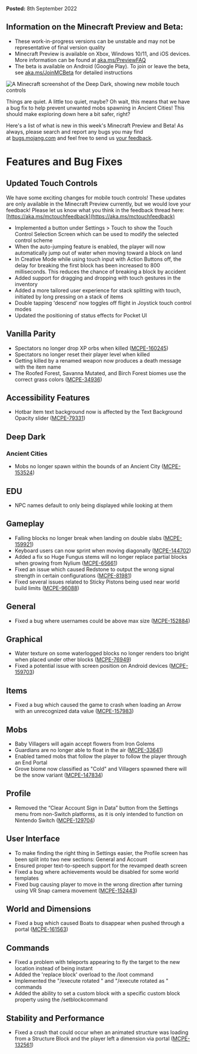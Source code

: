 **Posted:** 8th September 2022

## **Information on the Minecraft Preview and Beta:** 

-   These work-in-progress versions can be unstable and may not be representative of final version quality
-   Minecraft Preview is available on Xbox, Windows 10/11, and iOS devices. More information can be found at [aka.ms/PreviewFAQ](http://aka.ms/PreviewFAQ)
-   The beta is available on Android (Google Play). To join or leave the beta, see [aka.ms/JoinMCBeta](https://aka.ms/JoinMCBeta) for detailed instructions 

![A Minecraft screenshot of the Deep Dark, showing new mobile touch controls](https://feedback.minecraft.net/hc/article_attachments/9017814384013/R19U4_1_16x9.jpg)

Things are quiet. A little too quiet, maybe? Oh wait, this means that we have a bug fix to help prevent unwanted mobs spawning in Ancient Cities! This should make exploring down here a bit safer, right?

Here's a list of what is new in this week's Minecraft Preview and Beta! As always, please search and report any bugs you may find at [bugs.mojang.com](https://bugs.mojang.com) and feel free to send us [your feedback](https://aka.ms/MinecraftBetaFeedback).

# **Features and Bug Fixes**

## **Updated Touch Controls**

We have some exciting changes for mobile touch controls! These updates are only available in the Minecraft Preview currently, but we would love your feedback! Please let us know what you think in the feedback thread here: [https://aka.ms/mctouchfeedback](https://aka.ms/mctouchfeedback)

-   Implemented a button under Settings \> Touch to show the Touch Control Selection Screen which can be used to modify the selected control scheme
-   When the auto-jumping feature is enabled, the player will now automatically jump out of water when moving toward a block on land
-   In Creative Mode while using touch input with Action Buttons off, the delay for breaking the first block has been increased to 800 milliseconds. This reduces the chance of breaking a block by accident
-   Added support for dragging and dropping with touch gestures in the inventory
-   Added a more tailored user experience for stack splitting with touch, initiated by long pressing on a stack of items
-   Double tapping 'descend' now toggles off flight in Joystick touch control modes
-   Updated the positioning of status effects for Pocket UI  
      
    

## **Vanilla Parity**

-   Spectators no longer drop XP orbs when killed ([MCPE-160245](https://bugs.mojang.com/browse/MCPE-160245))
-   Spectators no longer reset their player level when killed
-   Getting killed by a renamed weapon now produces a death message with the item name
-   The Roofed Forest, Savanna Mutated, and Birch Forest biomes use the correct grass colors ([MCPE-34936](https://bugs.mojang.com/browse/MCPE-34936))

## **Accessibility Features**

-   Hotbar item text background now is affected by the Text Background Opacity slider ([MCPE-79331](https://bugs.mojang.com/browse/MCPE-79331))

## **Deep Dark**

### **Ancient Cities**

-   Mobs no longer spawn within the bounds of an Ancient City ([MCPE-153524](https://bugs.mojang.com/browse/MCPE-153524))

## **EDU**

-   NPC names default to only being displayed while looking at them

## **Gameplay**

-   Falling blocks no longer break when landing on double slabs ([MCPE-159921](https://bugs.mojang.com/browse/MCPE-159921))
-   Keyboard users can now sprint when moving diagonally ([MCPE-144702](https://bugs.mojang.com/browse/MCPE-144702))
-   Added a fix so Huge Fungus stems will no longer replace partial blocks when growing from Nylium ([MCPE-65661](https://bugs.mojang.com/browse/MCPE-65661))
-   Fixed an issue which caused Redstone to output the wrong signal strength in certain configurations ([MCPE-81981](https://bugs.mojang.com/browse/MCPE-81981))
-   Fixed several issues related to Sticky Pistons being used near world build limits ([MCPE-96088](https://bugs.mojang.com/browse/MCPE-96088))

## **General**

-   Fixed a bug where usernames could be above max size ([MCPE-152884](https://bugs.mojang.com/browse/MCPE-152884))

## **Graphical**

-   Water texture on some waterlogged blocks no longer renders too bright when placed under other blocks ([MCPE-76949](https://bugs.mojang.com/browse/MCPE-76949))
-   Fixed a potential issue with screen position on Android devices ([MCPE-159703](https://bugs.mojang.com/browse/MCPE-159703))

## **Items**

-   Fixed a bug which caused the game to crash when loading an Arrow with an unrecognized data value ([MCPE-157983](https://bugs.mojang.com/browse/MCPE-157983))

## **Mobs**

-   Baby Villagers will again accept flowers from Iron Golems
-   Guardians are no longer able to float in the air ([MCPE-33641](https://bugs.mojang.com/browse/MCPE-33641))
-   Enabled tamed mobs that follow the player to follow the player through an End Portal
-   Grove biome now classified as "Cold" and Villagers spawned there will be the snow variant ([MCPE-147834](https://bugs.mojang.com/browse/MCPE-147834))

## **Profile**

-   Removed the “Clear Account Sign in Data” button from the Settings menu from non-Switch platforms, as it is only intended to function on Nintendo Switch ([MCPE-129704](https://bugs.mojang.com/browse/MCPE-129704))

## **User Interface**

-   To make finding the right thing in Settings easier, the Profile screen has been split into two new sections: General and Account
-   Ensured proper text-to-speech support for the revamped death screen
-   Fixed a bug where achievements would be disabled for some world templates
-   Fixed bug causing player to move in the wrong direction after turning using VR Snap camera movement ([MCPE-152443](https://bugs.mojang.com/browse/MCPE-152443))

## **World and Dimensions**

-   Fixed a bug which caused Boats to disappear when pushed through a portal ([MCPE-161563](https://bugs.mojang.com/browse/MCPE-161563))

## **Commands**

-   Fixed a problem with teleports appearing to fly the target to the new location instead of being instant
-   Added the 'replace block' overload to the /loot command
-   Implemented the "/execute rotated " and "/execute rotated as " commands
-   Added the ability to set a custom block with a specific custom block property using the /setblockcommand

## **Stability and Performance**

-   Fixed a crash that could occur when an animated structure was loading from a Structure Block and the player left a dimension via portal ([MCPE-132561](https://bugs.mojang.com/browse/MCPE-132561))

